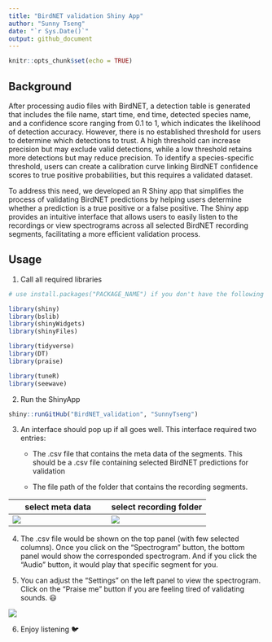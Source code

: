 ```yaml
---
title: "BirdNET validation Shiny App"
author: "Sunny Tseng"
date: "`r Sys.Date()`"
output: github_document
---
```


```r
knitr::opts_chunk$set(echo = TRUE)
```

## Background

After processing audio files with BirdNET, a detection table is generated that includes the file name, start time, end time, detected species name, and a confidence score ranging from 0.1 to 1, which indicates the likelihood of detection accuracy. However, there is no established threshold for users to determine which detections to trust. A high threshold can increase precision but may exclude valid detections, while a low threshold retains more detections but may reduce precision. To identify a species-specific threshold, users can create a calibration curve linking BirdNET confidence scores to true positive probabilities, but this requires a validated dataset.

To address this need, we developed an R Shiny app that simplifies the process of validating BirdNET predictions by helping users determine whether a prediction is a true positive or a false positive. The Shiny app provides an intuitive interface that allows users to easily listen to the recordings or view spectrograms across all selected BirdNET recording segments, facilitating a more efficient validation process.

## Usage

1.  Call all required libraries

```r
# use install.packages("PACKAGE_NAME") if you don't have the following required packages installed yet

library(shiny) 
library(bslib)
library(shinyWidgets) 
library(shinyFiles)

library(tidyverse)
library(DT)
library(praise)

library(tuneR)
library(seewave)
```

2.  Run the ShinyApp

```r
shiny::runGitHub("BirdNET_validation", "SunnyTseng")
```

3.  An interface should pop up if all goes well. This interface required two entries:
    -   The .csv file that contains the meta data of the segments. This should be a .csv file containing selected BirdNET predictions for validation

    -   The file path of the folder that contains the recording segments.

| select meta data                     | select recording folder              |
|------------------------------------|------------------------------------|
| ![](images/clipboard-3018843216.png) | ![](images/clipboard-1068388884.png) |

4.  The .csv file would be shown on the top panel (with few selected columns). Once you click on the “Spectrogram” button, the bottom panel would show the corresponded spectrogram. And if you click the “Audio” button, it would play that specific segment for you.

5.  You can adjust the “Settings” on the left panel to view the spectrogram. Click on the “Praise me” button if you are feeling tired of validating sounds. 😃

![](images/clipboard-2147672079.png)

6.  Enjoy listening 🐦
